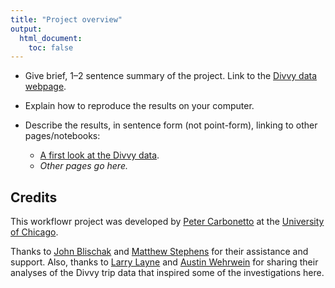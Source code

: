 ```yaml
---
title: "Project overview"
output:
  html_document:
    toc: false
---
```


+ Give brief, 1–2 sentence summary of the project. Link to the
[Divvy data webpage](https://www.divvybikes.com/system-data).

+ Explain how to reproduce the results on your computer.

+ Describe the results, in sentence form (not point-form), linking to
other pages/notebooks:

    - [A first look at the Divvy data](first-look.html).
    - *Other pages go here.*

## Credits

This workflowr project was developed by [Peter
Carbonetto](http://pcarbo.github.io) at the [University of
Chicago](https://www.uchicago.edu).

Thanks to [John Blischak](https://github.com/jdblischak) and
[Matthew Stephens](http://stephenslab.uchicago.edu) for their assistance and
support. Also, thanks to [Larry
Layne](https://rstudio-pubs-static.s3.amazonaws.com/63061_90f5136ffdf74740b6ba4ad8f2fd72fe.html)
and [Austin
Wehrwein](http://www.austinwehrwein.com/data-visualization/heatmaps-with-divvy-data)
for sharing their analyses of the Divvy trip data that inspired some
of the investigations here.
